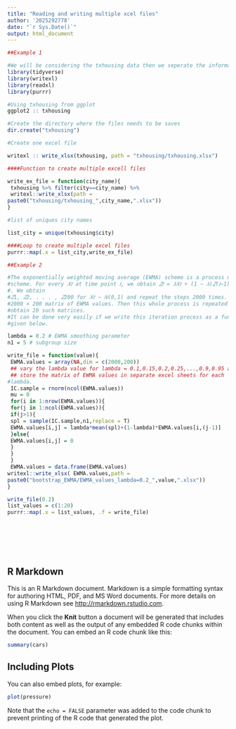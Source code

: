 ---
title: "Reading and writing multiple xcel files"
author: '2025292778'
date: "`r Sys.Date()`"
output: html_document
---

```{r}

##Example 1 

#We will be considering the txhousing data then we seperate the information for each city and save them in different xcell files 
library(tidyverse)
library(writexl)
library(readxl)
library(purrr)

#Using txhousing from ggplot
ggplot2 :: txhousing 

#Create the directory where the files needs to be saves
dir.create("txhousing")

#Create one excel file 

writexl :: write_xlsx(txhousing, path = "txhousing/txhousing.xlsx")

####Function to create multiple excell files 

write_ex_file = function(city_name){
 txhousing %>% filter(city==city_name) %>%
 writexl::write_xlsx(path =
paste0("txhousing/txhousing_",city_name,".xlsx"))
}

#list of uniques city names 

list_city = unique(txhousing$city)

####Loop to create multiple excel files
purrr::map(.x = list_city,write_ex_file)

##Example 2 

#The exponentially weighted moving average (EWMA) scheme is a process monitoirng
#scheme. For every 𝑋𝑡 at time point 𝑡, we obtain 𝑍𝑡 = 𝜆𝑋𝑡 + (1 − 𝜆)𝑍(𝑡−1)
#. We obtain
#𝑍1, 𝑍2, . . . , 𝑍200 for 𝑋𝑡 ∼ 𝑁(0,1) and repeat the steps 2000 times. Then we have a
#2000 × 200 matrix of EWMA values. Then this whole process is repeated for 20 times to
#obtain 20 such matrices.
#It can be done very easily if we write this iteration process as a function. The example is
#given below.

lambda = 0.2 # EWMA smoothing parameter
n1 = 5 # subgroup size

write_file = function(value){
 EWMA.values = array(NA,dim = c(2000,200))
 ## vary the lambda value for lambda = 0.1,0.15,0.2,0.25,...,0.9,0.95 and
 ## store the matrix of EWMA values in separate excel sheets for each
#lambda.
 IC.sample = rnorm(ncol(EWMA.values))
 mu = 0
 for(i in 1:nrow(EWMA.values)){
 for(j in 1:ncol(EWMA.values)){
 if(j>1){
 spl = sample(IC.sample,n1,replace = T)
 EWMA.values[i,j] = lambda*mean(spl)+(1-lambda)*EWMA.values[i,(j-1)]
 }else{
 EWMA.values[i,j] = 0
 }
 }
 }
 EWMA.values = data.frame(EWMA.values)
writexl::write_xlsx( EWMA.values,path =
paste0("bootstrap_EWMA/EWMA_values_lambda=0.2_",value,".xlsx"))
}

write_file(0.2)
list_values = c(1:20)
purrr::map(.x = list_values, .f = write_file)








```

## R Markdown

This is an R Markdown document. Markdown is a simple formatting syntax for authoring HTML, PDF, and MS Word documents. For more details on using R Markdown see <http://rmarkdown.rstudio.com>.

When you click the **Knit** button a document will be generated that includes both content as well as the output of any embedded R code chunks within the document. You can embed an R code chunk like this:

```{r cars}
summary(cars)
```

## Including Plots

You can also embed plots, for example:

```{r pressure, echo=FALSE}
plot(pressure)
```

Note that the `echo = FALSE` parameter was added to the code chunk to prevent printing of the R code that generated the plot.
